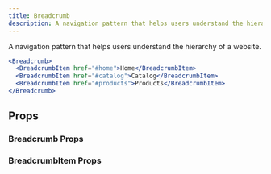 ```yaml
---
title: Breadcrumb
description: A navigation pattern that helps users understand the hierarchy of a website.
---
```


A navigation pattern that helps users understand the hierarchy of a website.

```jsx live
<Breadcrumb>
  <BreadcrumbItem href="#home">Home</BreadcrumbItem>
  <BreadcrumbItem href="#catalog">Catalog</BreadcrumbItem>
  <BreadcrumbItem href="#products">Products</BreadcrumbItem>
</Breadcrumb>
```

## Props

### Breadcrumb Props

<PropsTable component="Breadcrumb" />

### BreadcrumbItem Props

<PropsTable component="BreadcrumbItem" />
